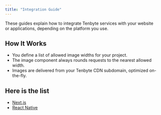 ```yaml
---
title: "Integration Guide"
---
```

These guides explain how to integrate Tenbyte services with your website or applications, depending on the platform you use.

## How It Works
- You define a list of allowed image widths for your project.
- The image component always rounds requests to the nearest allowed width.
- Images are delivered from your Tenbyte CDN subdomain, optimized on-the-fly.
## Here is the list
- [Next.js](Next-JS)
- [React Native](React-Native)